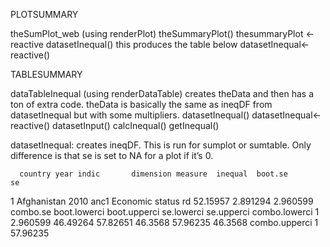 PLOTSUMMARY

theSumPlot_web (using renderPlot)
  theSummaryPlot()
    thesummaryPlot <- reactive
      datasetInequal() this produces the table below
          datasetInequal<-reactive()


TABLESUMMARY

dataTableInequal (using renderDataTable) creates theData and then has a ton of extra code. theData is basically the same as ineqDF from datasetInequal but with some multipliers.
  datasetInequal()
    datasetInequal<-reactive()
      datasetInput()
      calcInequal()
      getInequal()


datasetInequal: creates ineqDF. This is run for sumplot or sumtable. Only difference is 
that se is set to NA for a plot if it's 0.

      country year indic       dimension measure  inequal  boot.se       se
1 Afghanistan 2010  anc1 Economic status      rd 52.15957 2.891294 2.960599
  combo.se boot.lowerci boot.upperci se.lowerci se.upperci combo.lowerci
1 2.960599     46.49264     57.82651    46.3568   57.96235       46.3568
  combo.upperci
1      57.96235